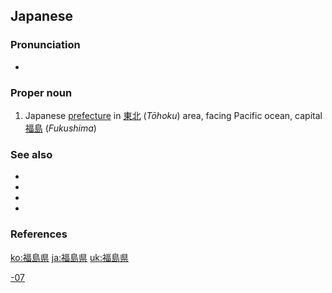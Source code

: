 ==Japanese==
{{ja-kanjitab|ふく|しま|けん}}
{{wikipedia|Fukushima Prefecture}}
{{wikipedia|lang=ja}}

===Pronunciation===
* {{ja-pron|ふくしまけん|acc=4|acc_ref=NHK}}

===Proper noun===
{{ja-pos|proper|kyu=福島縣|ふくしまけん}}

# Japanese [[prefecture]] in [[東北]] (''Tōhoku'') area, facing Pacific ocean, capital [[福島]] (''Fukushima'')

===See also===
* {{ja-r|岩代|^いわしろ}}
* {{ja-r|磐城|^いわき}}
* {{ja-r|会津|^あいづ}}
* {{list:prefectures of Japan/ja}}

===References===
<references/>

[[Category:ja:Prefectures of Japan|-07]]

[[ko:福島県]]
[[ja:福島県]]
[[uk:福島県]]